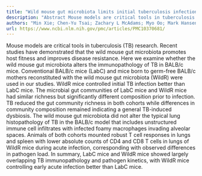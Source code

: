 ```yaml
---
title: "Wild mouse gut microbiota limits initial tuberculosis infection in BALB/c mice"
description: "Abstract Mouse models are critical tools in tuberculosis (TB) research. Recent studies have demonstrated that the wild mouse gut microbiota promotes host fitness and improves disease resistance. Here ..."
authors: "Min Xie; Chen-Yu Tsai; Zachary L McAdams; Myo Oo; Mark Hansen; Maureen Dougher; Alexander Sansano; Anderson Watson; Katherine LoMauro; Rosleine Antilus-Sainte; Aaron Ericsson; Véronique Dartois; Martin Gengenbacher; Angelo A Izzo"
url: https://www.ncbi.nlm.nih.gov/pmc/articles/PMC10370681/
---
```


Mouse models are critical tools in tuberculosis (TB) research. Recent studies have demonstrated that the wild mouse gut microbiota promotes host fitness and improves disease resistance. Here we examine whether the wild mouse gut microbiota alters the immunopathology of TB in BALB/c mice. Conventional BALB/c mice (LabC) and mice born to germ-free BALB/c mothers reconstituted with the wild mouse gut microbiota (WildR) were used in our studies. WildR mice controlled initial TB infection better than LabC mice. The microbial gut communities of LabC mice and WildR mice had similar richness but significantly different composition prior to infection. TB reduced the gut community richness in both cohorts while differences in community composition remained indicating a general TB-induced dysbiosis. The wild mouse gut microbiota did not alter the typical lung histopathology of TB in the BALB/c model that includes unstructured immune cell infiltrates with infected foamy macrophages invading alveolar spaces. Animals of both cohorts mounted robust T cell responses in lungs and spleen with lower absolute counts of CD4 and CD8 T cells in lungs of WildR mice during acute infection, corresponding with observed differences in pathogen load. In summary, LabC mice and WildR mice showed largely overlapping TB immunopathology and pathogen kinetics, with WildR mice controlling early acute infection better than LabC mice.
